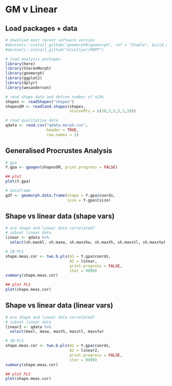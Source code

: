 # GM v Linear

## Load packages + data
```r
# download most recent software version
#devtools::install_github("geomorphR/geomorph", ref = "Stable", build_vignettes = TRUE)
#devtools::install_github("mlcollyer/RRPP")

# load analysis packages
library(here)
library(StereoMorph)
library(geomorph)
library(ggplot2)
library(dplyr)
library(wesanderson)

# read shape data and define number of sLMs
shapes <- readShapes("shapes")
shapesGM <- readland.shapes(shapes, 
                            nCurvePts = c(10,3,5,5,3,10))

# read qualitative data
qdata <- read.csv("qdata.morph.csv",
                  header = TRUE,
                  row.names = 1)
```

## Generalised Procrustes Analysis

```r
# gpa
Y.gpa <- gpagen(shapesGM, print.progress = FALSE)

## plot
plot(Y.gpa)

# dataframe
gdf <- geomorph.data.frame(shape = Y.gpa$coords,
                           size = Y.gpa$Csize)
```

## Shape vs linear data (shape vars)

```r
# are shape and linear data correlated?
# subset linear data
linear <- qdata %>%
  select(sh.maxbl, sh.maxw, sh.maxshw, sh.maxth, sh.maxstl, sh.maxstw)

# 2B-PLS
shape.meas.cor <- two.b.pls(A1 = Y.gpa$coords, 
                            A2 = linear,
                            print.progress = FALSE,
                            iter = 9999)
summary(shape.meas.cor)

## plot PLS
plot(shape.meas.cor)
```

## Shape vs linear data (linear vars)

```r
# are shape and linear data correlated?
# subset linear data
linear2 <- qdata %>%
  select(maxl, maxw, maxth, maxstl, maxstw)

# 2B-PLS
shape.meas.cor <- two.b.pls(A1 = Y.gpa$coords, 
                            A2 = linear2,
                            print.progress = FALSE,
                            iter = 9999)
summary(shape.meas.cor)

## plot PLS
plot(shape.meas.cor)
```
